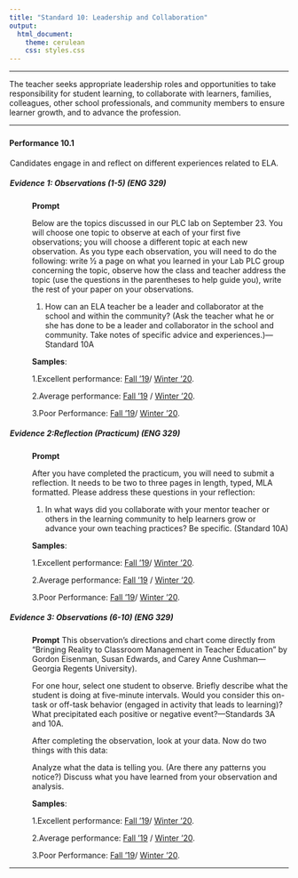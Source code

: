 ---
title: "Standard 10: Leadership and Collaboration"
output: 
  html_document: 
    theme: cerulean
    css: styles.css
---

<script type="text/javascript">
 function showhide(id) {
    var e = document.getElementById(id);
    e.style.display = (e.style.display == 'block') ? 'none' : 'block';
 }
</script>

----

The teacher seeks appropriate leadership roles and opportunities to take responsibility for student learning, to collaborate with learners, families, colleagues, other school professionals, and community members to ensure learner growth, and to advance the profession.  
 
----

### {.tabset .tabset-pills .tabset-fade}


#### Performance 10.1

<div style="padding-left:1px;">

Candidates engage in and reflect on different experiences related to ELA.

##### Evidence 1: Observations (1-5) (ENG 329)

<div style="padding-left:40px;">

**Prompt**

Below are the topics discussed in our PLC lab on September 23. You will choose one topic to observe at each of your first five observations; you will choose a different topic at each new observation. As you type each observation, you will need to do the following: write ½ a page on what you learned in your Lab PLC group concerning the topic, observe how the class and teacher address the topic (use the questions in the parentheses to help guide you), write the rest of your paper on your observations.

1. How can an ELA teacher be a leader and collaborator at the school and within the community? (Ask the teacher what he or she has done to be a leader and collaborator in the school and community. Take notes of specific advice and experiences.)—Standard 10A


**Samples**: 

1.Excellent performance: [Fall '19](https://drive.google.com/file/d/1u6SH-uAoZl0SE4UW3eQEGv2RJSB-IuWF/view?usp=sharing)/ [Winter '20](https://drive.google.com/file/d/1HkgEV3TyGGzgjpytm48daDOMCBCd1JOc/view?usp=sharing).

2.Average performance: [Fall '19](https://drive.google.com/file/d/1w2N1Gy1uwcd6PnmJ9EA1RzwKXl63z5Ka/view?usp=sharing) / [Winter '20](https://drive.google.com/file/d/1-4-8nlhrJk897wgxQ1Fmrny884cTGQ3g/view?usp=sharing).

3.Poor Performance: [Fall '19](https://drive.google.com/file/d/1aJL3iL1gAzO50m7kTVi8Zg_6266PtjGT/view?usp=sharing)/ [Winter '20](https://drive.google.com/file/d/1fEMaIHU1GsK1vEh7YkbegobZslAvhEtG/view?usp=sharing). 


</div>

##### Evidence 2:Reflection (Practicum) (ENG 329)
<div style="padding-left:40px;">
**Prompt**

After you have completed the practicum, you will need to submit a reflection. It needs to be two to three pages in length, typed, MLA formatted. Please address these questions in your reflection:

1. In what ways did you collaborate with your mentor teacher or others in the learning community to help learners grow or advance your own teaching practices? Be specific. (Standard 10A)


**Samples**: 

1.Excellent performance: [Fall '19](https://drive.google.com/file/d/1X8KTrwhIskFwRn0WAk7JoqYqP_aBclSr/view?usp=sharing)/ [Winter '20](https://drive.google.com/file/d/14vb80kTNyAmBeb2mGwEgb-1CBBycR4kO/view?usp=sharing).

2.Average performance: [Fall '19](https://drive.google.com/file/d/14gyAGFNLanQNagH-2OWNnzEjtivciYVB/view?usp=sharing) / [Winter '20](https://drive.google.com/file/d/1NSZkCFbrOzd7l7vQsW-1VUH810588yQI/view?usp=sharing).

3.Poor Performance: [Fall '19](https://drive.google.com/file/d/1kiLTuLMDa8faTM4Hyb0okcJt0QXqNcCr/view?usp=sharing)/ [Winter '20](https://drive.google.com/file/d/1pD5gzLX_puBlrA6-XeIo1UOceiPaZqhB/view?usp=sharing). 


</div>


##### Evidence 3: Observations (6-10) (ENG 329)
<div style="padding-left:40px;">

**Prompt**
This observation’s directions and chart come directly from “Bringing Reality to Classroom Management in Teacher Education” by Gordon Eisenman, Susan Edwards, and Carey Anne Cushman—Georgia Regents University).

For one hour, select one student to observe. Briefly describe what the student is doing at five-minute intervals. Would you consider this on-task or off-task behavior (engaged in activity that leads to learning)? What precipitated each positive or negative event?—Standards 3A and 10A.

After completing the observation, look at your data. Now do two things with this data:

Analyze what the data is telling you. (Are there any patterns you notice?)
Discuss what you have learned from your observation and analysis.

**Samples**: 

1.Excellent performance: [Fall '19](https://drive.google.com/file/d/1_39dP6YAM5lfu53M766grzrNJ-3LeuTW/view?usp=sharing)/ [Winter '20](https://drive.google.com/file/d/1_39dP6YAM5lfu53M766grzrNJ-3LeuTW/view?usp=sharing).

2.Average performance: [Fall '19](https://drive.google.com/file/d/1V3q-N2qvy9iHDYVm6oIHOznrXi0LrUSG/view?usp=sharing) / [Winter '20](https://drive.google.com/file/d/1797-GeWAjSg815vNsS_IB1GSOGSkP9ut/view?usp=sharing).

3.Poor Performance: [Fall '19](https://drive.google.com/file/d/1aavoJ_JYYR2L6oAoofY0LhU7AD4hWymG/view?usp=sharing)/ [Winter '20](https://drive.google.com/file/d/1t15VEN2cBp77OPmmPLIyXRwzgRtjNaA7/view?usp=sharing). 


</div>


</div>

----

<footer></footer>